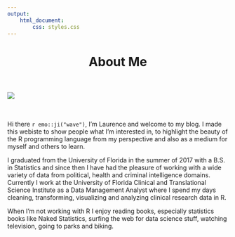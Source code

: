 ```yaml
---
output: 
    html_document:
        css: styles.css
---
```


<center> <h1>About Me</h1> </center>

<div class = "row">
  
<div class = "col-md-3">
<br><br> ![](images/headshot.jpg)
</div>
  
<div class = "col-md-9">
<div class = "blue">
<br><br>
Hi there `r emo::ji("wave")`, I'm Laurence and welcome to my blog. I made this webiste to show people what I'm interested in, to highlight the beauty of the R programming language from my perspective and also as a medium for myself and others to learn.  

I graduated from the University of Florida in the summer of 2017 with a B.S. in Statistics and since then I have had the pleasure of working with a wide variety of data from political, health and criminal intelligence domains. Currently I work at the University of Florida Clinical and Translational Science Institute as a Data Management Analyst where I spend my days cleaning, transforming, visualizing and analyzing clinical research data in R. 

When I'm not working with R I enjoy reading books, especially statistics books like Naked Statistics, surfing the web for data science stuff, watching television, going to parks and biking.

</div>
  
</div>